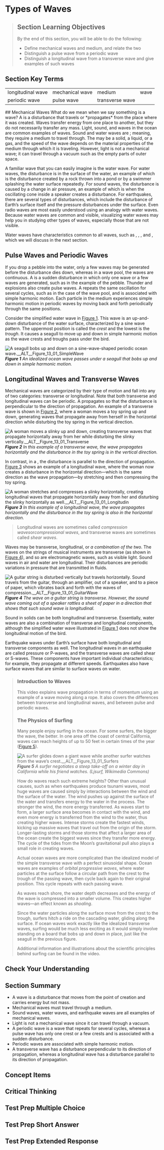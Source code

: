 # Types of Waves
> 
> ## Section Learning Objectives
> By the end of this section, you will be able to do the following:
> 
> * Define mechanical waves and medium, and relate the two
> * Distinguish a pulse wave from a periodic wave
> * Distinguish a longitudinal wave from a transverse wave and give examples of such waves

## Section Key Terms
<table><tr><td>longitudinal wave</td><td>mechanical wave</td><td>medium</td><td>wave</td></tr><tr><td>periodic wave</td><td>pulse wave</td><td>transverse wave</td><td></td></tr></table>
## Mechanical Waves
What do we mean when we say something is a wave? A  is a disturbance that travels or *propagates* from the place where it was created. Waves transfer energy from one place to another, but they do not necessarily transfer any mass. Light, sound, and waves in the ocean are common examples of waves. Sound and water waves are ; meaning, they require a medium to travel through. The  may be a solid, a liquid, or a gas, and the speed of the wave depends on the material properties of the medium through which it is traveling. However, light is not a mechanical wave; it can travel through a vacuum such as the empty parts of outer space.

A familiar wave that you can easily imagine is the water wave. For water waves, the disturbance is in the surface of the water, an example of which is the disturbance created by a rock thrown into a pond or by a swimmer splashing the water surface repeatedly. For sound waves, the disturbance is caused by a change in air pressure, an example of which is when the oscillating cone inside a speaker creates a disturbance. For earthquakes, there are several types of disturbances, which include the disturbance of Earth’s surface itself and the pressure disturbances under the surface. Even radio waves are most easily understood using an analogy with water waves. Because water waves are common and visible, visualizing water waves may help you in studying other types of waves, especially those that are not visible.

Water waves have characteristics common to all waves, such as , , , and , which we will discuss in the next section.


## Pulse Waves and Periodic Waves
If you drop a pebble into the water, only a few waves may be generated before the disturbance dies down, whereas in a wave pool, the waves are continuous. A  is a sudden disturbance in which only one wave or a few waves are generated, such as in the example of the pebble. Thunder and explosions also create pulse waves. A  repeats the same oscillation for several cycles, such as in the case of the wave pool, and is associated with simple harmonic motion. Each particle in the medium experiences simple harmonic motion in periodic waves by moving back and forth periodically through the same positions.


Consider the simplified water wave in [Figure 1](#Figure_13_01_SimpleWave). This wave is an up-and-down disturbance of the water surface, characterized by a sine wave pattern. The uppermost position is called the *crest* and the lowest is the *trough*. It causes a seagull to move up and down in simple harmonic motion as the wave crests and troughs pass under the bird.

![A seagull bobs up and down on a sine-wave-shaped periodic ocean wave.__ALT__Figure_13_01_SimpleWave](__MEDIA_URL__CNX_HSPhysics_13_01_SimpleWave.jpg)
***Figure 1** An idealized ocean wave passes under a seagull that bobs up and down in simple harmonic motion.*

## Longitudinal Waves and Transverse Waves
Mechanical waves are categorized by their type of motion and fall into any of two categories: transverse or longitudinal. Note that both transverse and longitudinal waves can be periodic. A  propagates so that the disturbance is perpendicular to the direction of propagation. An example of a transverse wave is shown in [Figure 2](#Figure_13_01_Transverse), where a woman moves a toy spring up and down, generating waves that propagate away from herself in the horizontal direction while disturbing the toy spring in the vertical direction.

![A woman moves a slinky up and down, creating transverse waves that propagate horizontally away from her while disturbing the slinky vertically.__ALT__Figure_13_01_Transverse](__MEDIA_URL__CNX_HSPhysics_13_01_TransverseWave.jpg)
***Figure 2** In this example of a transverse wave, the wave propagates horizontally and the disturbance in the toy spring is in the vertical direction.*

In contrast, in a , the disturbance is parallel to the direction of propagation. [Figure 3](#Figure_13_01_Longitudin) shows an example of a longitudinal wave, where the woman now creates a disturbance in the horizontal direction—which is the same direction as the wave propagation—by stretching and then compressing the toy spring.

![A woman stretches and compresses a slinky horizontally, creating longitudinal waves that propagate horizontally away from her and disturbing the slinky horizontally as well.__ALT__Figure_13_01_Longitudin](__MEDIA_URL__CNX_HSPhysics_13_01_Longitudin.jpg)
***Figure 3** In this example of a longitudinal wave, the wave propagates horizontally and the disturbance in the toy spring is also in the horizontal direction.*

> Longitudinal waves are sometimes called *compression waves*or*compressional waves*, and transverse waves are sometimes called *shear waves*.

Waves may be transverse, longitudinal, or *a combination of the two*. The waves on the strings of musical instruments are transverse (as shown in [Figure 4](#Figure_13_01_GuitarWave)), and so are electromagnetic waves, such as visible light. Sound waves in air and water are longitudinal. Their disturbances are periodic variations in pressure that are transmitted in fluids.

![A guitar string is disturbed vertically but travels horizontally. Sound travels from the guitar, through an amplifier, out of a speaker, and to a piece of paper, which vibrates back and forth with the waves of compression.__ALT__Figure_13_01_GuitarWave](__MEDIA_URL__CNX_HSPhysics_13_01_GuitarWave.jpg)
***Figure 4** The wave on a guitar string is transverse. However, the sound wave coming out of a speaker rattles a sheet of paper in a direction that shows that such sound wave is longitudinal.*

Sound in solids can be both longitudinal and transverse. Essentially, water waves are also a combination of transverse and longitudinal components, although the simplified water wave illustrated in [Figure 1](#Figure_13_01_SimpleWave) does not show the longitudinal motion of the bird.

Earthquake waves under Earth’s surface have both longitudinal and transverse components as well. The longitudinal waves in an earthquake are called pressure or P-waves, and the transverse waves are called shear or S-waves. These components have important individual characteristics; for example, they propagate at different speeds. Earthquakes also have surface waves that are similar to surface waves on water.


> ### Introduction to Waves
> This video explains wave propagation in terms of momentum using an example of a wave moving along a rope. It also covers the differences between transverse and longitudinal waves, and between pulse and periodic waves.
> 
> 
> ### The Physics of Surfing
> Many people enjoy surfing in the ocean. For some surfers, the bigger the wave, the better. In one area off the coast of central California, waves can reach heights of up to 50 feet in certain times of the year ([Figure 5](#Figure_13_01_Surfers)).
> 
> ![A surfer glides down a giant wave while another surfer watches from the wave’s crest.__ALT__Figure_13_01_Surfers](__MEDIA_URL__CNX_HSPhysics_13_01_Surfers.jpg)
> ***Figure 5** A surfer negotiates a steep take-off on a winter day in California while his friend watches. (Ljsurf, Wikimedia Commons)*
> 
> How do waves reach such extreme heights? Other than unusual causes, such as when earthquakes produce tsunami waves, most huge waves are caused simply by interactions between the wind and the surface of the water. The wind pushes up against the surface of the water and transfers energy to the water in the process. The stronger the wind, the more energy transferred. As waves start to form, a larger surface area becomes in contact with the wind, and even more energy is transferred from the wind to the water, thus creating higher waves. Intense storms create the fastest winds, kicking up massive waves that travel out from the origin of the storm. Longer-lasting storms and those storms that affect a larger area of the ocean create the biggest waves since they transfer more energy. The cycle of the tides from the Moon’s gravitational pull also plays a small role in creating waves.
> 
> Actual ocean waves are more complicated than the idealized model of the simple transverse wave with a perfect sinusoidal shape. Ocean waves are examples of *orbital progressive waves*, where water particles at the surface follow a circular path from the crest to the trough of the passing wave, then cycle back again to their original position. This cycle repeats with each passing wave.
> 
> As waves reach shore, the water depth decreases and the energy of the wave is compressed into a smaller volume. This creates higher waves—an effect known as *shoaling*.
> 
> Since the water particles along the surface move from the crest to the trough, surfers hitch a ride on the cascading water, gliding along the surface. If ocean waves work exactly like the idealized transverse waves, surfing would be much less exciting as it would simply involve standing on a board that bobs up and down in place, just like the seagull in the previous figure.
> 
> Additional information and illustrations about the scientific principles behind surfing can be found in the  video.
> 
## Check Your Understanding







## Section Summary
* A wave is a disturbance that moves from the point of creation and carries energy but not mass.
* Mechanical waves must travel through a medium.
* Sound waves, water waves, and earthquake waves are all examples of mechanical waves.
* Light is not a mechanical wave since it can travel through a vacuum.
* A periodic wave is a wave that repeats for several cycles, whereas a pulse wave has only one crest or a few crests and is associated with a sudden disturbance.
* Periodic waves are associated with simple harmonic motion.
* A transverse wave has a disturbance perpendicular to its direction of propagation, whereas a longitudinal wave has a disturbance parallel to its direction of propagation.
## Concept Items




## Critical Thinking




## Test Prep Multiple Choice




## Test Prep Short Answer






## Test Prep Extended Response


